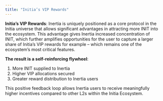```yaml
---
title: "Initia’s VIP Rewards"
---
```


**Initia’s VIP Rewards**: Inertia is uniquely positioned as a core protocol in the Initia universe that allows significant advantages in attracting more INIT into the ecosystem. This advantage gives Inertia increased concentration of INIT, which further amplifies opportunities for the user to capture a larger share of Initia’s VIP rewards for example – which remains one of the ecosystem’s most critical features.

**The result is a self-reinforcing flywheel**:

1. More INIT supplied to Inertia
2. Higher VIP allocations secured
3. Greater reward distribution to Inertia users

This positive feedback loop allows Inertia users to receive meaningfully higher incentives compared to other L2s within the Initia Ecosystem.